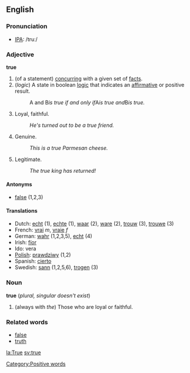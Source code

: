 ==English==
===Pronunciation===
*[[IPA]]: /truː/
===Adjective===
'''true'''

#(of a statement) [[concur]]ring with a given set of [[fact]]s.
#(''logic'') A state in boolean [[logic]] that indicates an [[affirmative]] or positive result.
#:A and B'' is true if and only if ''A'' is true and ''B'' is true.''
#Loyal, faithful.
#:''He's turned out to be a true friend.''
#Genuine.
#:''This is a true Parmesan cheese.''
#Legitimate.
#:''The true king has returned!''
====Antonyms====
*[[false]] (1,2,3)

====Translations====
*Dutch: [[echt]] (1), [[echte]] (1), [[waar]] (2), [[ware]] (2), [[trouw]] (3), [[trouwe]] (3)
*French: [[vrai]] ''m'', [[vraie]] ''f''
*German: [[wahr]] (1,2,3,5), [[echt]] (4)
*Irish: [[fíor]]
*Ido: vera
*[[Polish]]: [[prawdziwy]] (1,2)
*Spanish: [[cierto]]
*Swedish: [[sann]] (1,2,5,6), [[trogen]] (3)

===Noun===
'''true''' (''plural, singular doesn't exist'')
# (always with ''the'') Those who are loyal or faithful.

===Related words===
*[[false]]
*[[truth]]

[[la:True]]
[[sv:true]]

[[Category:Positive words]]